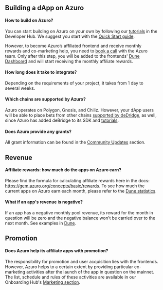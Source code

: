 
## Building a dApp on Azuro

#### How to build on Azuro?

You can start building on Azuro on your own by following our [tutorials](https://gem.azuro.org/hub/apps/guides/tutorial) in the Developer Hub. We suggest you start with the [Quick Start guide](https://gem.azuro.org/hub/apps/get-started).

However, to become Azuro’s affiliated frontend and receive monthly rewards and co-marketing help, you need to [book a call](https://calendly.com/azuro_team/30min) with the Azuro team. Only after this step, you will be added to the frontends' [Dune Dashboard](https://dune.com/azuro/frontends) and will start receiving the monthly affiliate rewards.

#### How long does it take to integrate?

Depending on the requirements of your project, it takes from 1 day to several weeks.

#### Which chains are supported by Azuro?

Azuro operates on Polygon, Gnosis, and Chiliz. However, your dApp users will be able to place bets from other chains [supported by deDridge](https://docs.dln.trade/the-core-protocol/fees-and-supported-chains), as well, since Azuro has added deBridge to its SDK and [tutorials](https://gem.azuro.org/hub/apps/guides/debridge).

#### Does Azuro provide any grants?

All grant information can be found in the [Community Updates](/community/live-betting-second-wave.mdx) section.

## Revenue

#### Affiliate rewards: how much do the apps on Azuro earn?

Please find the formula for calculating affiliate rewards here in the docs: https://gem.azuro.org/concepts/basic/rewards.
To see how much the current apps on Azuro earn each month, please refer to the [Dune statistics](https://dune.com/azuro/frontends).

#### What if an app's revenue is negative?

If an app has a negative monthly pool revenue, its reward for the month in question will be zero and the negative balance won't be carried over to the next month. See examples in [Dune](https://dune.com/queries/3401984/5709544).

## Promotion

#### Does Azuro help its affiliate apps with promotion?

The responsibility for promotion and user acquisition lies with the frontends. However, Azuro helps to a certain extent by providing particular co-marketing activities after the launch of the app in question on the mainnet. The list, schedule and rules of these activities are available in our Onboarding Hub's [Marketing section](https://azuro-protocol.notion.site/91b821c6082141808585807b0a0dd2ea?v=03c9a83931574f33ad37ff1202690937).
